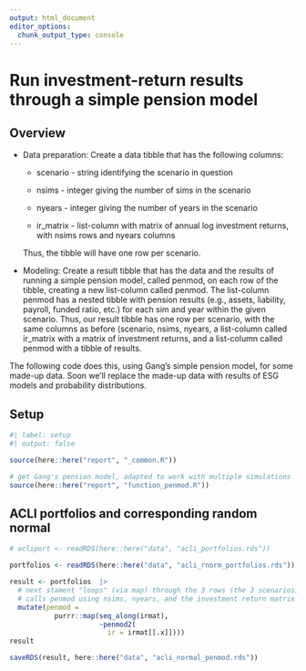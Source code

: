 ```yaml
---
output: html_document
editor_options: 
  chunk_output_type: console
---
```


# Run investment-return results through a simple pension model

## Overview

-   Data preparation: Create a data tibble that has the following columns:

    -   scenario - string identifying the scenario in question

    -   nsims - integer giving the number of sims in the scenario

    -   nyears - integer giving the number of years in the scenario

    -   ir_matrix - list-column with matrix of annual log investment returns, with nsims rows and nyears columns

    Thus, the tibble will have one row per scenario.
    
-   Modeling: Create a result tibble that has the data and the results of running a simple pension model, called penmod, on each row of the tibble, creating a new list-column called penmod. The list-column  penmod has a nested tibble with pension results (e.g., assets, liability, payroll, funded ratio, etc.) for each sim and year within the given scenario. Thus, our result tibble has one row per scenario, with the same columns as before (scenario, nsims, nyears, a list-column called ir_matrix with a matrix of investment returns, and a list-column called penmod with a tibble of results.


The following code does this, using Gang's simple pension model, for some made-up data. Soon we'll replace the made-up data with results of ESG models and probability distributions.


## Setup

```r
#| label: setup
#| output: false

source(here::here("report", "_common.R"))

# get Gang's pension model, adapted to work with multiple simulations
source(here::here("report", "function_penmod.R")) 

```


## ACLI portfolios and corresponding random normal

```r

# acliport <- readRDS(here::here("data", "acli_portfolios.rds"))

portfolios <- readRDS(here::here("data", "acli_rnorm_portfolios.rds"))


```


```r

result <- portfolios  |> 
  # next stament "loops" (via map) through the 3 rows (the 3 scenarios), and for each row it
  # calls penmod using nsims, nyears, and the investment return matrix for the scenario in the row
  mutate(penmod = 
           purrr::map(seq_along(irmat),
                      ~penmod2(
                        ir = irmat[[.x]])))
result

saveRDS(result, here::here("data", "acli_normal_penmod.rds"))


```


